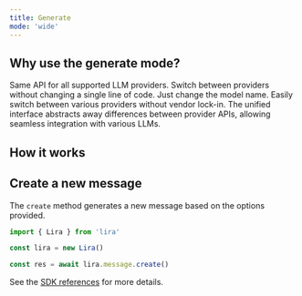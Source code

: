 ```yaml
---
title: Generate
mode: 'wide'
---
```


## Why use the generate mode?

<Card title="Unified API" icon="circles-overlap" horizontal="true">
  Same API for all supported LLM providers. Switch between providers without
  changing a single line of code. Just change the model name.
</Card>

<Card title="No vendor lock-in" icon="lock-open" horizontal="true">
  Easily switch between various providers without vendor lock-in. The unified
  interface abstracts away differences between provider APIs, allowing seamless
  integration with various LLMs.
</Card>

## How it works

## Create a new message

The `create` method generates a new message based on the options provided.

```typescript
import { Lira } from 'lira'

const lira = new Lira()

const res = await lira.message.create()
```

See the [SDK references](/sdk-reference/messages/input) for more details.
